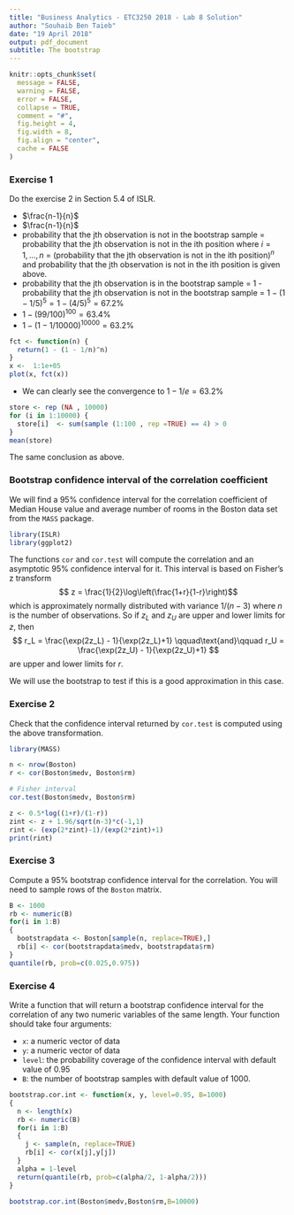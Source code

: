 ```yaml
---
title: "Business Analytics - ETC3250 2018 - Lab 8 Solution"
author: "Souhaib Ben Taieb"
date: "19 April 2018"
output: pdf_document
subtitle: The bootstrap
---
```



```r
knitr::opts_chunk$set(
  message = FALSE,
  warning = FALSE,
  error = FALSE, 
  collapse = TRUE,
  comment = "#",
  fig.height = 4,
  fig.width = 8,
  fig.align = "center",
  cache = FALSE
)
```

### Exercise 1

Do the exercise 2 in Section 5.4 of ISLR.

- $\frac{n-1}{n}$
- $\frac{n-1}{n}$
- probability that the jth observation is not in the bootstrap sample = probability that the jth observation is not in the ith position where $i = 1, \dots, n$ = $(\text{probability that the jth observation is not in the ith position})^n$ and probability that the jth observation is not in the ith position is given above.
- probability that the jth observation is in the bootstrap sample = 1 - probability that the jth observation is not in the bootstrap sample = $1 - (1 - 1/5)^5 = 1 - (4/5)^5 = 67.2\%$
- $1 - (99/100)^{100} = 63.4\%$
- $1 - (1 - 1/10000)^{10000} = 63.2\%$

```r
fct <- function(n) {
  return(1 - (1 - 1/n)^n)
}
x <-  1:1e+05
plot(x, fct(x))
```

- We can clearly see the convergence to $1 - 1/e = 63.2\%$

```r
store <- rep (NA , 10000)
for (i in 1:10000) {
  store[i]  <- sum(sample (1:100 , rep =TRUE) == 4) > 0
}
mean(store)
```

The same conclusion as above.


### Bootstrap confidence interval of the correlation coefficient

We will find a 95% confidence interval for the correlation coefficient of Median House value and average number of rooms in the Boston data set from the `MASS` package.

```r
library(ISLR)
library(ggplot2)
```

The functions `cor` and `cor.test` will compute the correlation and an asymptotic 95% confidence interval for it. This interval is based on Fisher's z transform
$$ z = \frac{1}{2}\log\left(\frac{1+r}{1-r}\right)$$
which is approximately normally distributed with variance $1/(n-3)$ where $n$ is the number of observations. So if $z_L$ and $z_U$ are upper and lower limits for $z$, then 
$$
r_L = \frac{\exp(2z_L) - 1}{\exp(2z_L)+1}
  \qquad\text{and}\qquad 
r_U = \frac{\exp(2z_U) - 1}{\exp(2z_U)+1}
$$
are upper and lower limits for $r$.

We will use the bootstrap to test if this is a good approximation in this case.

### Exercise 2

Check that the confidence interval returned by `cor.test` is computed using the above transformation. 

```r
library(MASS)

n <- nrow(Boston)
r <- cor(Boston$medv, Boston$rm)

# Fisher interval
cor.test(Boston$medv, Boston$rm)

z <- 0.5*log((1+r)/(1-r))
zint <- z + 1.96/sqrt(n-3)*c(-1,1)
rint <- (exp(2*zint)-1)/(exp(2*zint)+1)
print(rint)
```

### Exercise 3

Compute a 95% bootstrap confidence interval for the correlation. You will need to sample rows of the `Boston` matrix.

```r
B <- 1000
rb <- numeric(B)
for(i in 1:B)
{
  bootstrapdata <- Boston[sample(n, replace=TRUE),]
  rb[i] <- cor(bootstrapdata$medv, bootstrapdata$rm)
}
quantile(rb, prob=c(0.025,0.975))
```

###  Exercise 4

Write a function that will return a bootstrap confidence interval for the correlation of any two numeric variables of the same length. Your function should take four arguments: 

 - `x`: a numeric vector of data
 - `y`: a numeric vector of data
 - `level`: the probability coverage of the confidence interval with default value of 0.95 
 - `B`: the number of bootstrap samples with default value of 1000.

```r
bootstrap.cor.int <- function(x, y, level=0.95, B=1000)
{
  n <- length(x)
  rb <- numeric(B)
  for(i in 1:B)
  {
    j <- sample(n, replace=TRUE)
    rb[i] <- cor(x[j],y[j])
  }
  alpha = 1-level
  return(quantile(rb, prob=c(alpha/2, 1-alpha/2)))
}

bootstrap.cor.int(Boston$medv,Boston$rm,B=10000)
```
